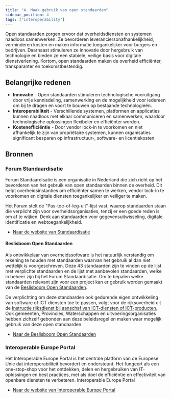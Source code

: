 ```yaml
---
title: "4. Maak gebruik van open standaarden"
sidebar_position: 4
tags: ["interoperability"]
---
```


Open standaarden zorgen ervoor dat overheidsdiensten en systemen naadloos samenwerken. Ze bevorderen leveranciersonafhankelijkheid, verminderen kosten en maken informatie toegankelijker voor burgers en bedrijven. Daarnaast stimuleren ze innovatie door hergebruik van technologie en bieden ze een stabiele, veilige basis voor digitale dienstverlening. Kortom, open standaarden maken de overheid efficiënter, transparanter en toekomstbestendig.

## Belangrijke redenen

- **Innovatie** - Open standaarden stimuleren technologische vooruitgang door vrije kennisdeling, samenwerking en de mogelijkheid voor iedereen om bij te dragen en voort te bouwen op bestaande technologieën.
- **Interoperabiliteit** - Verschillende systemen, platformen en applicaties kunnen naadloos met elkaar communiceren en samenwerken, waardoor technologische oplossingen flexibeler en efficiënter worden.
- **Kostenefficiëntie** - Door vendor lock-in te voorkomen en niet afhankelijk te zijn van propriëtaire systemen, kunnen organisaties significant besparen op infrastructuur-, software- en licentiekosten.

## Bronnen

### Forum Standaardisatie

Forum Standaardisatie is een organisatie in Nederland die zich richt op het bevorderen van het gebruik van open standaarden binnen de overheid. Dit helpt overheidsinstanties om efficiënter samen te werken, vendor lock-in te voorkomen en digitale diensten toegankelijker en veiliger te maken.

Het Forum stelt de "Pas-toe-of-leg-uit"-lijst vast, waarop standaarden staan die verplicht zijn voor overheidsorganisaties, tenzij er een goede reden is om af te wijken. Denk aan standaarden voor gegevensuitwisseling, digitale identificatie en webtoegankelijkheid.

- [Naar de website van Standaardisatie](https://forumstandaardisatie.nl)

#### Beslisboom Open Standaarden

Als ontwikkelaar van overheidssoftware is het natuurlijk verstandig om rekening te houden met standaarden waarvan het gebruik al dan niet wettelijk is voorgeschreven. Deze 43 standaarden zijn te vinden op de lijst met verplichte standaarden en de lijst met aanbevolen standaarden, welke in beheer zijn bij het Forum Standaardisatie. Om te bepalen welke standaarden relevant zijn voor een project kan er gebruik worden gemaakt van de [Beslisboom Open Standaarden](https://www.forumstandaardisatie.nl/beslisboom/beslisboom-open-standaarden/).

De verplichting om deze standaarden ook gedurende eigen ontwikkeling van software of ICT diensten toe te passen, volgt voor de rijksoverheid uit de [Instructie rijksdienst bij aanschaf van ICT-diensten of ICT-producten.](https://wetten.overheid.nl/BWBR0024717/2008-11-23) Ook gemeenten, Provincies, Waterschappen en uitvoeringsorganisaties hebben zichzelf gebonden aan deze beleidsregel en maken waar mogelijk gebruik van deze open standaarden.

- [Naar de Beslisboom Open Standaarden](https://www.forumstandaardisatie.nl/beslisboom/beslisboom-open-standaarden)

### Interoperable Europe Portal

Het Interoperable Europe Portal is het centrale platform van de Europese Unie dat interoperabiliteit bevordert en ondersteunt. Het fungeert als een one-stop-shop voor het ontdekken, delen en hergebruiken van IT-oplossingen en best practices, met als doel de efficiëntie en effectiviteit van openbare diensten te verbeteren.
Interoperable Europe Portal

- [Naar de website van Interoperable Europe Portal](https://interoperable-europe.ec.europa.eu/)